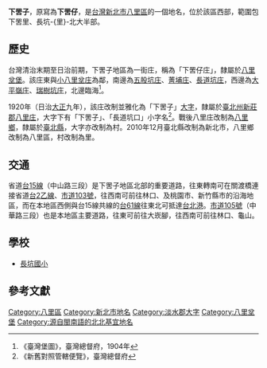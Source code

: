{{noteTA
|1 = zh-cn:庄; zh-hk:庄; zh-tw:庄;
}}
{{Infobox Hokkien name
| title      =下罟子 
| hanji      = 下罟仔
| poj        = Ē-ko͘-á
| hanlo      = 
| tl         = Ē-koo-á
| bp         = 
| hokkienipa = 
| lm  = 「罟仔」為漁網之義
| image      = 
| image_size = 
| caption    = 
}}
'''下罟子'''，原寫為'''下罟仔'''，是[[台灣|台灣]][[新北市|新北市]][[八里區|八里區]]的一個地名，位於該區西部，範圍包下罟里、長坑-{里}-北大半部。

==歷史==
台灣清治末期至日治前期，下罟子地區為一街庄，稱為「下罟仔庄」，隸屬於[[八里坌堡|八里坌堡]]。該庄東與[[小八里坌_(八里區)|小八里坌庄]]為鄰，南邊為[[五股坑庄|五股坑庄]]、[[菁埔_(新北市)|菁埔庄]]、[[長道坑庄|長道坑庄]]，西邊為[[大平嶺庄|大平嶺庄]]、[[瑞樹坑庄|瑞樹坑庄]]，北邊臨海<ref>《臺灣堡圖》，臺灣總督府，1904年</ref>。

1920年（日治[[大正|大正]]九年），該庄改制並雅化為「下罟子」[[大字|大字]]，隸屬於[[臺北州|臺北州]][[新莊郡|新莊郡]][[八里庄|八里庄]]，大字下有「下罟子」、「長道坑口」小字名<ref>《新舊對照管轄便覽》，臺灣總督府</ref>。戰後八里庄改制為[[八里區|八里鄉]]，隸屬於[[臺北縣|臺北縣]]，大字亦改制為村。2010年12月臺北縣改制為新北市，八里鄉改制為八里區，村改制為里。

==交通==
省道[[台15線|台15線]]（中山路三段）是下罟子地區北部的重要道路，往東轉南可在關渡橋連接省道[[台2乙線|台2乙線]]、[[市道103號|市道103號]]，往西南可前往林口、及桃園市、新竹縣市的沿海地區，而在本地區西側與台15線共線的[[台61線|台61線]]往東北可抵達[[台北港|台北港]]。[[市道105號|市道105號]]（中華路三段）也是本地區主要道路，往東可前往大崁腳，往西南可前往林口、龜山。

==學校==
*[[長坑國小|長坑國小]]

==參考文獻==
{{reflist}}

{{淡水郡}}

[[Category:八里區|Category:八里區]]
[[Category:新北市地名|Category:新北市地名]]
[[Category:淡水郡大字|Category:淡水郡大字]]
[[Category:八里坌堡|Category:八里坌堡]]
[[Category:源自閩南語的北北基宜地名|Category:源自閩南語的北北基宜地名]]